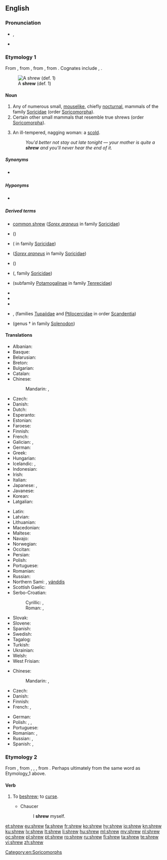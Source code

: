 ==English==

===Pronunciation===
* {{enPR|shro͞o}}, {{IPA|/ʃɹuː/|lang=en}}
* {{rhymes|uː|lang=en}}

===Etymology 1===
From {{inh|en|enm|*schrewe}}, from {{inh|en|ang|scrēawa|t=shrew|lit=biter}}, from {{der|en|gem-pro|*skrawwaz|t=thin; meagre; frail}}, from {{der|en|ine-pro|*(s)ker-|t=to cut; shorten; skimp}}. Cognates include {{etyl|goh|en}} {{m|goh|scrawaz||dwarf}}, {{etyl|no|en}} {{m|no|skrugg||dwarf}}.

{{wikipedia}}
[[File:southern short-tailed shrew.jpg|thumb|A '''shrew''' (def. 1)]]

====Noun====
{{en-noun}}

# Any of numerous small, [[mouselike]], chiefly [[nocturnal]], mammals of the family [[Soricidae]] (order [[Soricomorpha]]).
# Certain other small mammals that resemble true shrews (order [[Soricomorpha]]).
# {{lb|en|pejorative}} An ill-tempered, nagging woman: a [[scold]].
#: ''You'd better not stay out late tonight &mdash; your mother is quite a '''shrew''' and you'll never hear the end of it.''

=====Synonyms=====
* {{sense|mouselike mammal}} {{l|en|ranny}} {{qualifier|obsolete}}

=====Hyponyms=====
* {{sense|mouselike mammal}} {{l|en|common shrew}}

=====Derived terms=====
{{rel-top|terms derived from ''shrew (noun)''}}
* [[common shrew]] (''[[Sorex araneus]]'' in family [[Soricidae]])
* {{l|en|elephant shrew}} (''{{taxlink|Macroscelididae|family|noshow=1|ver=161220}}'')
* {{l|en|Etruscan shrew}} ({{taxlink|Suncus etruscus}} in family [[Soricidae]])
* {{vern|hardishrew}} (''[[Sorex araneus]]'' in family [[Soricidae]]) 
* {{l|en|jumping shrew}} (''{{taxlink|Macroscelididae|family|noshow=1|ver=161220}}'')
* {{vern|Nelson's small-eared shrew}} ({{taxlink|Cryptotis nelsoni|species|noshow=1|ver=161220}}, family [[Soricidae]])
{{rel-mid}}
* {{vern|otter shrew}} (subfamily [[Potamogalinae]] in family [[Tenrecidae]])
* {{l|en|shrew-run}}
* {{l|en|shrewd}}
* {{l|en|shrewish}}
* {{l|en|tree shrew}}, {{l|en|treeshrew}} (families [[Tupaiidae]] and [[Ptilocercidae]] in order [[Scandentia]])
* {{vern|West Indies shrew}} (genus †{{taxlink|Nesophontes|genus|noshow=1|ver=161220}} in family [[Solenodon]])
{{rel-bottom}}

====Translations====
{{trans-top|mouselike animal}}
* Albanian: {{t|sq|hundëgjati xhuxh|?}}
* Basque: {{t|eu|satitsu}}
* Belarusian: {{t|be|буразубка|f|tr=burazúbka}}
* Breton: {{t|br|minoc'h korrik}}
* Bulgarian: {{t|bg|земеровка|f|tr=zemeróvka}}
* Catalan: {{t|ca|musaranya|f}}
* Chinese:
*: Mandarin: {{t+|cmn|鼩鼱|tr=qújīng|sc=Hani}}, {{t|cmn|尖鼠|tr=jiānshǔ|sc=Hani}}
* Czech: {{t|cs|rejsek|m}}
* Danish: {{t|da|spidsmus|c}}
* Dutch: {{t+|nl|spitsmuis|f}}
* Esperanto: {{t|eo|soriko}}
* Estonian: {{t|et|karihiir}}
* Faroese: {{t|fo|trantmús|f}}
* Finnish: {{t+|fi|päästäinen}}
* French: {{t+|fr|musaraigne|f}}
* Galician: {{t|gl|musaraño|m}}, {{t|gl|musgaño|m}}
* German: {{t+|de|Spitzmaus|f}}
* Greek: {{t|el|νανομυγαλίδα}}
* Hungarian: {{t+|hu|cickány}}
* Icelandic: {{t|is|snjáldurmús|f}}, {{t|is|snjáldra|f}}
* Indonesian: {{t+|id|celurut}}
* Irish: {{t|ga|dallóg fhraoigh|f}}
* Italian: {{t+|it|toporagno|m}}
* Japanese: {{t|ja|トガリネズミ|tr=togari-nezumi}}, {{t|ja|尖鼠|sc=Jpan|tr=togari-nezumi}}
* Javanese: {{t|jv|curut}}
* Korean: {{t|ko|뒤쥐|sc=Hang}}
* Latgalian: {{t|ltg|ciersleits}}
{{trans-mid}}
* Latin: {{t|la|sorex|m}}
* Latvian: {{t|lv|cirslis|m}}
* Lithuanian: {{t+|lt|kirstukas|m}}
* Macedonian: {{t|mk|ровка|f|tr=róvka}}
* Maltese: {{t|mt|ġurdiem ta' geddumu twil|m}}
* Navajo: {{t|nv|chį́į́shnézí}}
* Norwegian: {{t|no|spissmus|c}}
* Occitan: {{t+|oc|musaranha|f}}
* Persian: {{t|fa|موش شبگرد|tr=muše šabgard}}
* Polish: {{t|pl|ryjówka|f}}
* Portuguese: {{t+|pt|musaranho|m}}
* Romanian: {{t+|ro|chițcan|m}}
* Russian: {{t+|ru|землеро́йка|f}}
* Northern Sami: {{t-check|se|beaiskonjunni}}, [[vánddis]]
* Scottish Gaelic: {{t|gd|dallag-an-fhraoich|f}}
* Serbo-Croatian:
*: Cyrillic: {{t|sh|ровчица|f|sc=Cyrl}}, {{t|sh|ровка|f}}
*: Roman: {{t+|sh|rovčica|f|sc=Latn}}, {{t+|sh|rovka|f}}
* Slovak: {{t|sk|piskor|m}}
* Slovene: {{t+|sl|rovka|f}}
* Spanish: {{t|es|musaraña|f}}
* Swedish: {{t|sv|näbbmus|c}}
* Tagalog: {{t|tl|musaranya}}
* Turkish: {{t|tr|kir faresi}}
* Ukrainian: {{t|uk|землерийка|f|tr=zemlerýjka}}
* Welsh: {{t|cy|llyg|f}}
* West Frisian: {{t|fy|pipermûs|f}}
{{trans-bottom}}

{{trans-top|woman}}
* Chinese:
*: Mandarin: {{t+|cmn|潑婦|sc=Hani}}, {{t+|cmn|泼妇|tr=pōfù|sc=Hani}}
* Czech: {{t|cs|rachomejtle}}
* Danish: {{t|da|rappenskralde|c}}
* Finnish: {{t+|fi|äkäpussi}}
* French: {{t+|fr|furie|f}}, {{t+|fr|mégère|f}}
{{trans-mid}}
* German: {{t+|de|Megäre|f}}
* Polish: {{t+|pl|zołza|f}}, {{t+|pl|hetera|f}}, {{t|pl|sekutnica|f}}
* Portuguese: {{t+|pt|megera|f}}
* Romanian: {{t+|ro|megeră|f}}, {{t+|ro|scorpie|f}}
* Russian: {{t+|ru|меге́ра|f}}, {{t+|ru|ве́дьма|f}}
* Spanish: {{t|es|arpía|f}}, {{t+|es|bruja|f}}
{{trans-bottom}}

===Etymology 2===
From {{inh|en|enm|schrewen|t=to make evil; curse}}, from {{der|en|enm|schrewe}}, {{m|enm|schrowe}}, {{m|enm|screwe|t=wicked; evil; an evil person}}, from {{inh|en|ang|*scrēawa|t=wicked person|lit=biter}}. Perhaps ultimately from the same word as Etymology_1 above.

====Verb====
{{en-verb}}

# {{lb|en|obsolete|transitive}} To [[beshrew]]; to [[curse]].
#* Chaucer
#*: I '''shrew''' myself.

[[Category:en:Soricomorphs]]

[[et:shrew]]
[[eu:shrew]]
[[fa:shrew]]
[[fr:shrew]]
[[ko:shrew]]
[[hy:shrew]]
[[io:shrew]]
[[kn:shrew]]
[[ku:shrew]]
[[lv:shrew]]
[[lt:shrew]]
[[li:shrew]]
[[hu:shrew]]
[[ml:shrew]]
[[my:shrew]]
[[nl:shrew]]
[[oc:shrew]]
[[pl:shrew]]
[[pt:shrew]]
[[ro:shrew]]
[[ru:shrew]]
[[fi:shrew]]
[[ta:shrew]]
[[te:shrew]]
[[vi:shrew]]
[[zh:shrew]]